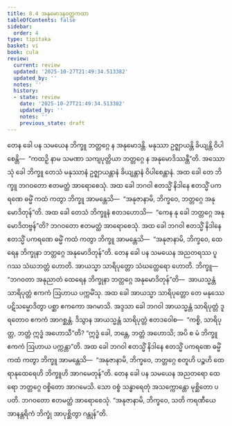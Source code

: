 ```yaml
---
title: 8.4 အနုမောဒနဝတ္တကထာ
tableOfContents: false
sidebar:
  order: 4
type: tipitaka
basket: vi
book: cula
review:
  current: review
  updated: '2025-10-27T21:49:34.513382'
  updated_by: ''
  notes: ''
  history:
  - state: review
    date: '2025-10-27T21:49:34.513382'
    updated_by: ''
    notes: ''
    previous_state: draft
---
```



<ReviewStatus review={frontmatter.review} showDetails={true} />

<HypothesisAnnotation frontmatter={frontmatter} />

<DynamicBreadcrumb />

<Division number="362" book="cula" e="ch" v="4" p="379">

<Paragraph number="1669" book="cula">
တေန ခေါ ပန သမယေန ဘိက္ခူ ဘတ္တဂ္ဂေ န အနုမောဒန္တိ. မနုဿာ ဥဇ္ဈာယန္တိ ခိယျန္တိ ဝိပါစေန္တိ—  “ကထဉှိ နာမ သမဏာ သကျပုတ္တိယာ ဘတ္တဂ္ဂေ န အနုမောဒိဿန္တီ”တိ. အဿောသုံ ခေါ ဘိက္ခူ တေသံ မနုဿာနံ ဥဇ္ဈာယန္တာနံ ခိယျန္တာနံ ဝိပါစေန္တာနံ. အထ ခေါ တေ ဘိက္ခူ ဘဂဝတော ဧတမတ္ထံ အာရောစေသုံ. အထ ခေါ ဘဂဝါ ဧတသ္မိံ နိဒါနေ ဧတသ္မိံ ပကရဏေ ဓမ္မိံ ကထံ ကတွာ ဘိက္ခူ အာမန္တေသိ—  “အနုဇာနာမိ, ဘိက္ခဝေ, ဘတ္တဂ္ဂေ အနုမောဒိတုန်”တိ. အထ ခေါ တေသံ ဘိက္ခူနံ ဧတဒဟောသိ—  “ကေန နု ခေါ ဘတ္တဂ္ဂေ အနုမောဒိတဗ္ဗန်”တိ? ဘဂဝတော ဧတမတ္ထံ အာရောစေသုံ. အထ ခေါ ဘဂဝါ ဧတသ္မိံ နိဒါနေ ဧတသ္မိံ ပကရဏေ ဓမ္မိံ ကထံ ကတွာ ဘိက္ခူ အာမန္တေသိ—  “အနုဇာနာမိ, ဘိက္ခဝေ, ထေရေန ဘိက္ခုနာ ဘတ္တဂ္ဂေ အနုမောဒိတုန်”တိ.
</Paragraph>

<Paragraph number="1670" book="cula">
တေန ခေါ ပန သမယေန အညတရဿ ပူဂဿ သံဃဘတ္တံ ဟောတိ. အာယသ္မာ သာရိပုတ္တော သံဃတ္ထေရော ဟောတိ. ဘိက္ခူ—  “ဘဂဝတာ အနုညာတံ ထေရေန ဘိက္ခုနာ ဘတ္တဂ္ဂေ အနုမောဒိတုန်”တိ—  အာယသ္မန္တံ သာရိပုတ္တံ ဧကကံ ဩဟာယ ပက္ကမိံသု. အထ ခေါ အာယသ္မာ သာရိပုတ္တော တေ မနုဿေ ပဋိသမ္မောဒိတွာ ပစ္ဆာ ဧကကော အဂမာသိ. အဒ္ဒသာ ခေါ ဘဂဝါ အာယသ္မန္တံ သာရိပုတ္တံ ဒူရတောဝ ဧကကံ အာဂစ္ဆန္တံ. ဒိသွာန အာယသ္မန္တံ သာရိပုတ္တံ ဧတဒဝေါစ—  “ကစ္စိ, သာရိပုတ္တ, ဘတ္တံ ဣဒ္ဓံ အဟောသီ”တိ? “ဣဒ္ဓံ ခေါ, ဘန္တေ, ဘတ္တံ အဟောသိ; အပိ စ မံ ဘိက္ခူ ဧကကံ ဩဟာယ ပက္ကန္တာ”တိ. အထ ခေါ ဘဂဝါ ဧတသ္မိံ နိဒါနေ ဧတသ္မိံ ပကရဏေ ဓမ္မိံ ကထံ ကတွာ ဘိက္ခူ အာမန္တေသိ—  “အနုဇာနာမိ, ဘိက္ခဝေ, ဘတ္တဂ္ဂေ စတူဟိ ပဉ္စဟိ ထေရာနုထေရေဟိ ဘိက္ခူဟိ အာဂမေတုန်”တိ.
</Paragraph>

<Paragraph number="1671" book="cula">
တေန ခေါ ပန သမယေန အညတရော ထေရော ဘတ္တဂ္ဂေ ဝစ္စိတော အာဂမေသိ. သော ဝစ္စံ သန္ဓာရေတုံ အသက္ကောန္တော မုစ္ဆိတော ပပတိ. ဘဂဝတော ဧတမတ္ထံ အာရောစေသုံ. “အနုဇာနာမိ, ဘိက္ခဝေ, သတိ ကရဏီယေ အာနန္တရိကံ ဘိက္ခုံ အာပုစ္ဆိတွာ ဂန္တုန်”တိ.
</Paragraph>
</Division>